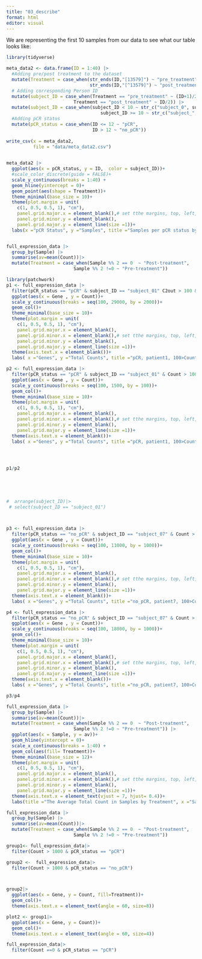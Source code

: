 ```yaml
---
title: "03_describe"
format: html
editor: visual
---
```


We are representing the first 10 samples from our data to see what our table looks like:

```r
library(tidyverse)

meta_data2 <- data.frame(ID = 1:40) |> 
  #Adding pre/post treatment to the dataset
  mutate(Treatment = case_when(str_ends(ID,"[13579]") ~ "pre_treatment",
                               str_ends(ID,"[^13579]") ~ "post_treatment")) |>
  # Adding corresponding Person ID
  mutate(subject_ID = case_when(Treatment == "pre_treatment" ~ (ID+1)/2,
                         Treatment == "post_treatment" ~ ID/2)) |> 
  mutate(subject_ID = case_when(subject_ID < 10 ~ str_c("subject_0", subject_ID),
                                   subject_ID >= 10 ~ str_c("subject_", subject_ID))) |> 
  #Adding pCR status
  mutate(pCR_status = case_when(ID <= 12 ~ "pCR",
                                ID > 12 ~ "no_pCR"))
  
write_csv(x = meta_data2,
          file = "data/meta_data2.csv")
  
```

```r
meta_data2 |>
  ggplot(aes(x = pCR_status, y = ID,  color = subject_ID))+
  #scale_color_discrete(guide = FALSE)+
  scale_y_continuous(breaks = 1:40) +
  geom_hline(yintercept = 0)+
  geom_point(aes(shape = Treatment))+
  theme_minimal(base_size = 10)+
  theme(plot.margin = unit(
    c(1, 0.5, 0.5, 1), "cm"),
    panel.grid.major.x = element_blank(),# set tthe margins, top, left,... in cms in order
    panel.grid.minor.y = element_blank(),
    panel.grid.major.y = element_line(size =1))+
  labs(x ="pCR Status", y ="Samples", title ="Samples per pCR status by treatment and patient", legend ="number of patient")
```

```r


```

```r
full_expression_data |>
  group_by(Sample) |>
  summarise(av=mean(Count))|>
  mutate(Treatment = case_when(Sample %% 2 == 0  ~ "Post-treatment",
                         Sample %% 2 !=0 ~ "Pre-treatment"))
```

```r
library(patchwork)
p1 <- full_expression_data |>
  filter(pCR_status == "pCR" & subject_ID == "subject_01" C2out > 100 & Treatment == "pre_treatment" ) |>
  ggplot(aes(x = Gene , y = Count))+
  scale_y_continuous(breaks = seq(100, 29000, by = 2000))+
  geom_col()+
  theme_minimal(base_size = 10)+
  theme(plot.margin = unit(
    c(1, 0.5, 0.5, 1), "cm"),
    panel.grid.major.x = element_blank(),
    panel.grid.minor.x = element_blank(),# set tthe margins, top, left,... in cms in order
    panel.grid.minor.y = element_blank(),
    panel.grid.major.y = element_line(size =1))+
  theme(axis.text.x = element_blank())+
  labs( x ="Genes", y ="Total Counts", title ="pCR, patient1, 100>Counts, pre")

p2 <- full_expression_data |>
  filter(pCR_status == "pCR" & subject_ID == "subject_01" & Count > 100 & Treatment == "post_treatment" ) |>
  ggplot(aes(x = Gene , y = Count))+
  scale_y_continuous(breaks = seq(100, 1500, by = 100))+
  geom_col()+
  theme_minimal(base_size = 10)+
  theme(plot.margin = unit(
    c(1, 0.5, 0.5, 1), "cm"),
    panel.grid.major.x = element_blank(),
    panel.grid.minor.x = element_blank(),# set tthe margins, top, left,... in cms in order
    panel.grid.minor.y = element_blank(),
    panel.grid.major.y = element_line(size =1))+
  theme(axis.text.x = element_blank())+
  labs( x ="Genes", y ="Total Counts", title ="pCR, patient1, 100>Counts, post")



  
p1/p2


  
  
  
#  arrange(subject_ID)|>
 # select(subject_ID == "subject_01")

                             
```

```r
p3 <- full_expression_data |>
  filter(pCR_status == "no_pCR" & subject_ID == "subject_07" & Count > 500 & Treatment == "pre_treatment" ) |>
  ggplot(aes(x = Gene , y = Count))+
  scale_y_continuous(breaks = seq(100, 11000, by = 1000))+
  geom_col()+
  theme_minimal(base_size = 10)+
  theme(plot.margin = unit(
    c(1, 0.5, 0.5, 1), "cm"),
    panel.grid.major.x = element_blank(),
    panel.grid.minor.x = element_blank(),# set tthe margins, top, left,... in cms in order
    panel.grid.minor.y = element_blank(),
    panel.grid.major.y = element_line(size =1))+
  theme(axis.text.x = element_blank())+
  labs( x ="Genes", y ="Total Counts", title ="no_pCR, patient7, 100>Counts, pre")

p4 <- full_expression_data |>
  filter(pCR_status == "no_pCR" & subject_ID == "subject_07" & Count > 500 & Treatment == "post_treatment" ) |>
  ggplot(aes(x = Gene , y = Count))+
  scale_y_continuous(breaks = seq(100, 18000, by = 1000))+
  geom_col()+
  theme_minimal(base_size = 10)+
  theme(plot.margin = unit(
    c(1, 0.5, 0.5, 1), "cm"),
    panel.grid.major.x = element_blank(),
    panel.grid.minor.x = element_blank(),# set tthe margins, top, left,... in cms in order
    panel.grid.minor.y = element_blank(),
    panel.grid.major.y = element_line(size =1))+
  theme(axis.text.x = element_blank())+
  labs( x ="Genes", y ="Total Counts", title ="no_pCR, patient7, 100>Counts, post")

p3/p4
```

```r
full_expression_data |>
  group_by(Sample) |>
  summarise(av=mean(Count))|>
  mutate(Treatment = case_when(Sample %% 2 == 0  ~ "Post-treatment",
                         Sample %% 2 !=0 ~ "Pre-treatment")) |>
  ggplot(aes(x = Sample, y = av))+
  geom_hline(yintercept = 0)+
  scale_x_continuous(breaks = 1:40) +
  geom_col(aes(fill= Treatment))+
  theme_minimal(base_size = 12)+
  theme(plot.margin = unit(
    c(1, 0.5, 0.5, 1), "cm"),
    panel.grid.major.x = element_blank(),
    panel.grid.minor.x = element_blank(),# set tthe margins, top, left,... in cms in order
    panel.grid.minor.y = element_blank(),
    panel.grid.major.y = element_line(size =1))+
  theme(axis.text.x = element_text(vjust = 7, hjust= 0.4))+
  labs(title ="The Average Total Count in Samples by Treatment", x ="Samples", y ="Average Counts", legend ="Treatment")

```

```r
full_expression_data |>
  group_by(Sample) |>
  summarise(av=mean(Count))|>
  mutate(Treatment = case_when(Sample %% 2 == 0  ~ "Post-treatment",
                         Sample %% 2 !=0 ~ "Pre-treatment"))
```

```r
group1<- full_expression_data|>
  filter(Count > 1000 & pCR_status == "pCR")

group2 <-  full_expression_data|>
  filter(Count > 1000 & pCR_status == "no_pCR") 




```

```r

group2|>
  ggplot(aes(x = Gene, y = Count, fill=Treatment))+
  geom_col()+
  theme(axis.text.x = element_text(angle = 60, size=8))

plot2 <- group1|>
  ggplot(aes(x = Gene, y = Count))+
  geom_col()+
  theme(axis.text.x = element_text(angle = 60, size=4))


```

```r
full_expression_data|>
  filter(Count ==0 & pCR_status == "pCR")
```
